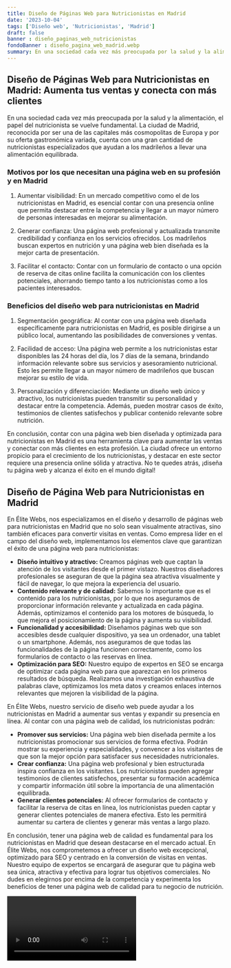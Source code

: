 ```yaml
---
title: Diseño de Páginas Web para Nutricionistas en Madrid
date: '2023-10-04'
tags: ['Diseño web', 'Nutricionistas', 'Madrid']
draft: false
banner : diseño_paginas_web_nutricionistas
fondoBanner : diseño_pagina_web_madrid.webp
summary: En una sociedad cada vez más preocupada por la salud y la alimentación, el papel del nutricionista se vuelve fundamental. La ciudad de Madrid, reconocida por ser una de las capitales más cosmopolitas de Europa y por su oferta gastronómica variada, cuenta con una gran cantidad de nutricionistas especializados que ayudan a los madrileños a llevar una alimentación equilibrada.
---
```


## Diseño de Páginas Web para Nutricionistas en Madrid: Aumenta tus ventas y conecta con más clientes

En una sociedad cada vez más preocupada por la salud y la alimentación, el papel del nutricionista se vuelve fundamental. La ciudad de Madrid, reconocida por ser una de las capitales más cosmopolitas de Europa y por su oferta gastronómica variada, cuenta con una gran cantidad de nutricionistas especializados que ayudan a los madrileños a llevar una alimentación equilibrada.

### Motivos por los que necesitan una página web en su profesión y en Madrid

1. Aumentar visibilidad: En un mercado competitivo como el de los nutricionistas en Madrid, es esencial contar con una presencia online que permita destacar entre la competencia y llegar a un mayor número de personas interesadas en mejorar su alimentación.

2. Generar confianza: Una página web profesional y actualizada transmite credibilidad y confianza en los servicios ofrecidos. Los madrileños buscan expertos en nutrición y una página web bien diseñada es la mejor carta de presentación.

3. Facilitar el contacto: Contar con un formulario de contacto o una opción de reserva de citas online facilita la comunicación con los clientes potenciales, ahorrando tiempo tanto a los nutricionistas como a los pacientes interesados.

### Beneficios del diseño web para nutricionistas en Madrid

1. Segmentación geográfica: Al contar con una página web diseñada específicamente para nutricionistas en Madrid, es posible dirigirse a un público local, aumentando las posibilidades de conversiones y ventas.

2. Facilidad de acceso: Una página web permite a los nutricionistas estar disponibles las 24 horas del día, los 7 días de la semana, brindando información relevante sobre sus servicios y asesoramiento nutricional. Esto les permite llegar a un mayor número de madrileños que buscan mejorar su estilo de vida.

3. Personalización y diferenciación: Mediante un diseño web único y atractivo, los nutricionistas pueden transmitir su personalidad y destacar entre la competencia. Además, pueden mostrar casos de éxito, testimonios de clientes satisfechos y publicar contenido relevante sobre nutrición.

En conclusión, contar con una página web bien diseñada y optimizada para nutricionistas en Madrid es una herramienta clave para aumentar las ventas y conectar con más clientes en esta profesión. La ciudad ofrece un entorno propicio para el crecimiento de los nutricionistas, y destacar en este sector requiere una presencia online sólida y atractiva. No te quedes atrás, ¡diseña tu página web y alcanza el éxito en el mundo digital!

<GifSeo />

<Cta />

## Diseño de Página Web para Nutricionistas en Madrid

En Élite Webs, nos especializamos en el diseño y desarrollo de páginas web para nutricionistas en Madrid que no solo sean visualmente atractivas, sino también eficaces para convertir visitas en ventas. Como empresa líder en el campo del diseño web, implementamos los elementos clave que garantizan el éxito de una página web para nutricionistas:

- **Diseño intuitivo y atractivo:** Creamos páginas web que captan la atención de los visitantes desde el primer vistazo. Nuestros diseñadores profesionales se aseguran de que la página sea atractiva visualmente y fácil de navegar, lo que mejora la experiencia del usuario.
- **Contenido relevante y de calidad:** Sabemos lo importante que es el contenido para los nutricionistas, por lo que nos aseguramos de proporcionar información relevante y actualizada en cada página. Además, optimizamos el contenido para los motores de búsqueda, lo que mejora el posicionamiento de la página y aumenta su visibilidad.
- **Funcionalidad y accesibilidad:** Diseñamos páginas web que son accesibles desde cualquier dispositivo, ya sea un ordenador, una tablet o un smartphone. Además, nos aseguramos de que todas las funcionalidades de la página funcionen correctamente, como los formularios de contacto o las reservas en línea.
- **Optimización para SEO:** Nuestro equipo de expertos en SEO se encarga de optimizar cada página web para que aparezcan en los primeros resultados de búsqueda. Realizamos una investigación exhaustiva de palabras clave, optimizamos los meta datos y creamos enlaces internos relevantes que mejoren la visibilidad de la página.

En Élite Webs, nuestro servicio de diseño web puede ayudar a los nutricionistas en Madrid a aumentar sus ventas y expandir su presencia en línea. Al contar con una página web de calidad, los nutricionistas podrán:

- **Promover sus servicios:** Una página web bien diseñada permite a los nutricionistas promocionar sus servicios de forma efectiva. Podrán mostrar su experiencia y especialidades, y convencer a los visitantes de que son la mejor opción para satisfacer sus necesidades nutricionales.
- **Crear confianza:** Una página web profesional y bien estructurada inspira confianza en los visitantes. Los nutricionistas pueden agregar testimonios de clientes satisfechos, presentar su formación académica y compartir información útil sobre la importancia de una alimentación equilibrada.
- **Generar clientes potenciales:** Al ofrecer formularios de contacto y facilitar la reserva de citas en línea, los nutricionistas pueden captar y generar clientes potenciales de manera efectiva. Esto les permitirá aumentar su cartera de clientes y generar más ventas a largo plazo.

En conclusión, tener una página web de calidad es fundamental para los nutricionistas en Madrid que desean destacarse en el mercado actual. En Élite Webs, nos comprometemos a ofrecer un diseño web excepcional, optimizado para SEO y centrado en la conversión de visitas en ventas. Nuestro equipo de expertos se encargará de asegurar que tu página web sea única, atractiva y efectiva para lograr tus objetivos comerciales. No dudes en elegirnos por encima de la competencia y experimenta los beneficios de tener una página web de calidad para tu negocio de nutrición.

<Video />

<CtaBot job='Nutricionistas' city='Madrid'/>

<Gmaps query='Madrid+españa+maps' />